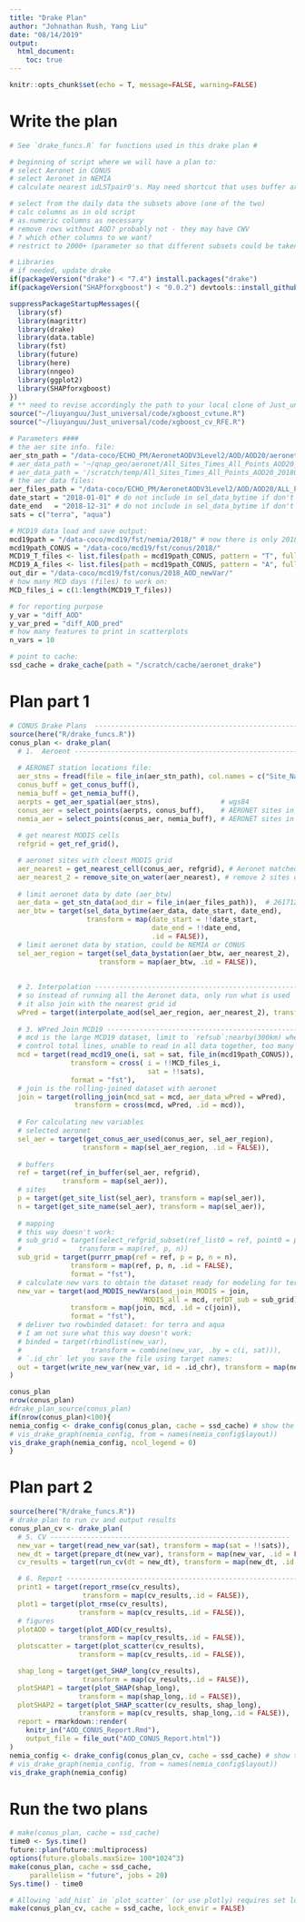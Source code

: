 ```yaml
---
title: "Drake Plan"
author: "Johnathan Rush, Yang Liu"
date: "08/14/2019"
output:
  html_document:
    toc: true
---
```

```r
knitr::opts_chunk$set(echo = T, message=FALSE, warning=FALSE)
```

# Write the plan

```r
# See `drake_funcs.R` for functions used in this drake plan #

# beginning of script where we will have a plan to:
# select Aeronet in CONUS
# select Aeronet in NEMIA
# calculate nearest idLSTpair0's. May need shortcut that uses buffer around stations to reduce possibility set. 

# select from the daily data the subsets above (one of the two)
# calc columns as in old script
# as.numeric columns as necessary
# remove rows without AOD? probably not - they may have CWV
# ? which other columns to we want?
# restrict to 2000+ (parameter so that different subsets could be taken later)

# Libraries
# if needed, update drake
if(packageVersion("drake") < "7.4") install.packages("drake")
if(packageVersion("SHAPforxgboost") < "0.0.2") devtools::install_github("liuyanguu/SHAPforxgboost")

suppressPackageStartupMessages({
  library(sf)
  library(magrittr)
  library(drake)
  library(data.table)
  library(fst)
  library(future)
  library(here)
  library(nngeo)
  library(ggplot2)
  library(SHAPforxgboost)
})
# ** need to revise accordingly the path to your local clone of Just_universal **
source("~/liuyanguu/Just_universal/code/xgboost_cvtune.R")
source("~/liuyanguu/Just_universal/code/xgboost_cv_RFE.R")

# Parameters ####
# the aer site info. file:
aer_stn_path = "/data-coco/ECHO_PM/AeronetAODV3Level2/AOD/AOD20/aeronet_locations_v3.txt"
# aer_data_path = '~/qnap_geo/aeronet/All_Sites_Times_All_Points_AOD20_20180603.dat'
# aer_data_path = '/scratch/temp/All_Sites_Times_All_Points_AOD20_20180603.dat' 
# the aer data files:
aer_files_path = "/data-coco/ECHO_PM/AeronetAODV3Level2/AOD/AOD20/ALL_POINTS/"
date_start = "2018-01-01" # do not include in sel_data_bytime if don't want to limit
date_end   = "2018-12-31" # do not include in sel_data_bytime if don't want to limit
sats = c("terra", "aqua")

# MCD19 data load and save output: 
mcd19path = "/data-coco/mcd19/fst/nemia/2018/" # now there is only 2018 data 
mcd19path_CONUS = "/data-coco/mcd19/fst/conus/2018/"
MCD19_T_files <- list.files(path = mcd19path_CONUS, pattern = "T", full.names = T)
MCD19_A_files <- list.files(path = mcd19path_CONUS, pattern = "A", full.names = T)
out_dir = "/data-coco/mcd19/fst/conus/2018_AOD_newVar/"
# how many MCD days (files) to work on:
MCD_files_i = c(1:length(MCD19_T_files))

# for reporting purpose
y_var = "diff_AOD"
y_var_pred = "diff_AOD_pred"
# how many features to print in scatterplots
n_vars = 10

# point to cache: 
ssd_cache = drake_cache(path = "/scratch/cache/aeronet_drake") 
```

# Plan part 1

```r
# CONUS Drake Plans  ------------------------------------------------------------
source(here("R/drake_funcs.R"))
conus_plan <- drake_plan(
  # 1.  Aeroent ---------------------------------------------------------------------
  
  # AERONET station locations file: 
  aer_stns = fread(file = file_in(aer_stn_path), col.names = c("Site_Name", "lon", "lat", "elevm")),
  conus_buff = get_conus_buff(),
  nemia_buff = get_nemia_buff(),
  aerpts = get_aer_spatial(aer_stns),               # wgs84
  conus_aer = select_points(aerpts, conus_buff),    # AERONET sites in CONUS as points
  nemia_aer = select_points(conus_aer, nemia_buff), # AERONET sites in NEMIA as points
  
  # get nearest MODIS cells 
  refgrid = get_ref_grid(),

  # aeronet sites with cloest MODIS grid
  aer_nearest = get_nearest_cell(conus_aer, refgrid), # Aeronet matched to grid, 174x4
  aer_nearest_2 = remove_site_on_water(aer_nearest), # remove 2 sites on water
  
  # limit aeronet data by date (aer_btw)
  aer_data = get_stn_data(aod_dir = file_in(aer_files_path)),  # 26171206x56, 11G
  aer_btw = target(sel_data_bytime(aer_data, date_start, date_end),
                   transform = map(date_start = !!date_start, 
                                   date_end = !!date_end,
                                   .id = FALSE)),
  # limit aeronet data by station, could be NEMIA or CONUS 
  sel_aer_region = target(sel_data_bystation(aer_btw, aer_nearest_2),
                      transform = map(aer_btw, .id = FALSE)),
  
  
  # 2. Interpolation -----------------------------------------------------------
  # so instead of running all the Aeronet data, only run what is used
  # it also join with the nearest grid id 
  wPred = target(interpolate_aod(sel_aer_region, aer_nearest_2), transform = map(sel_aer_region, .id = FALSE)),
  
  # 3. WPred Join MCD19 -----------------------------------------------------------
  # mcd is the large MCD19 dataset, limit to `refsub`:nearby(300km) when readin to 
  # control total lines, unable to read in all data together, too many rows
  mcd = target(read_mcd19_one(i, sat = sat, file_in(mcd19path_CONUS)), 
               transform = cross( i = !!MCD_files_i, 
                                  sat = !!sats),
               format = "fst"),
  # join is the rolling-joined dataset with aeronet
  join = target(rolling_join(mcd_sat = mcd, aer_data_wPred = wPred),
                transform = cross(mcd, wPred, .id = mcd)),
  
  # For calculating new variables
  # selected aeronet 
  sel_aer = target(get_conus_aer_used(conus_aer, sel_aer_region),
                  transform = map(sel_aer_region, .id = FALSE)),
  
  # buffers 
  ref = target(ref_in_buffer(sel_aer, refgrid),
             transform = map(sel_aer)),
  # sites
  p = target(get_site_list(sel_aer), transform = map(sel_aer)),
  n = target(get_site_name(sel_aer), transform = map(sel_aer)),
 
  # mapping 
  # this way doesn't work:
  # sub_grid = target(select_refgrid_subset(ref_list0 = ref, point0 = p, name0 = n),
  #              transform = map(ref, p, n))
  sub_grid = target(purrr_pmap(ref = ref, p = p, n = n),
               transform = map(ref, p, n, .id = FALSE),
               format = "fst"),
  # calculate new vars to obtain the dataset ready for modeling for terra and aqua, using join, mcd, sub_grid 
  new_var = target(aod_MODIS_newVars(aod_join_MODIS = join, 
                                 MODIS_all = mcd, refDT_sub = sub_grid),
               transform = map(join, mcd, .id = c(join)),
               format = "fst"),
  # deliver two rowbinded dataset: for terra and aqua 
  # I am not sure what this way doesn't work: 
  # binded = target(rbindlist(new_var),
  #                 transform = combine(new_var, .by = c(i, sat))),
  # `.id_chr` let you save the file using target names:
  out = target(write_new_var(new_var, id = .id_chr), transform = map(new_var))
)

conus_plan
nrow(conus_plan)
#drake_plan_source(conus_plan)
if(nrow(conus_plan)<100){
nemia_config <- drake_config(conus_plan, cache = ssd_cache) # show the dependency
# vis_drake_graph(nemia_config, from = names(nemia_config$layout))
vis_drake_graph(nemia_config, ncol_legend = 0)
}
```

# Plan part 2

```r
source(here("R/drake_funcs.R"))
# drake plan to run cv and output results 
conus_plan_cv <- drake_plan(
  # 5. CV -----------------------------------------------------------
  new_var = target(read_new_var(sat), transform = map(sat = !!sats)),
  new_dt = target(prepare_dt(new_var), transform = map(new_var, .id = FALSE)),
  cv_results = target(run_cv(dt = new_dt), transform = map(new_dt, .id = sat)),

  # 6. Report -----------------------------------------------------------
  print1 = target(report_rmse(cv_results),
                  transform = map(cv_results,.id = FALSE)),
  plot1 = target(plot_rmse(cv_results),
                 transform = map(cv_results,.id = FALSE)),
  # figures
  plotAOD = target(plot_AOD(cv_results),
                 transform = map(cv_results,.id = FALSE)),
  plotscatter = target(plot_scatter(cv_results),
                 transform = map(cv_results,.id = FALSE)),

  shap_long = target(get_SHAP_long(cv_results),
                  transform = map(cv_results,.id = FALSE)),
  plotSHAP1 = target(plot_SHAP(shap_long),
                 transform = map(shap_long,.id = FALSE)),
  plotSHAP2 = target(plot_SHAP_scatter(cv_results, shap_long),
                 transform = map(cv_results, shap_long,.id = FALSE)),
  report = rmarkdown::render(
    knitr_in("AOD_CONUS_Report.Rmd"),
    output_file = file_out("AOD_CONUS_Report.html"))
)
nemia_config <- drake_config(conus_plan_cv, cache = ssd_cache) # show the dependency
# vis_drake_graph(nemia_config, from = names(nemia_config$layout))
vis_drake_graph(nemia_config)
```

# Run the two plans

```r
# make(conus_plan, cache = ssd_cache)
time0 <- Sys.time()
future::plan(future::multiprocess)
options(future.globals.maxSize= 100*1024^3) 
make(conus_plan, cache = ssd_cache,
     parallelism = "future", jobs = 20)
Sys.time() - time0

# Allowing `add_hist` in `plot_scatter` (or use plotly) requires set lock_envir to FALSE:
make(conus_plan_cv, cache = ssd_cache, lock_envir = FALSE)

```
